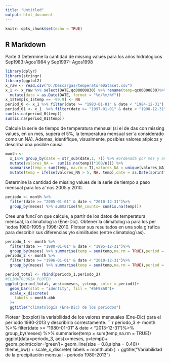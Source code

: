 ```yaml
---
title: "Untitled"
output: html_document
---
```


```r
knitr::opts_chunk$set(echo = TRUE)
```

## R Markdown

Parte 3
Determine la cantidad de missing values para los años hidrologicos Sep1983-Agos1984 y Sep1997-
Agos1998

```r
library(dplyr)
library(stringr)
library(ggplot2)
x_raw <- read.csv("D:/Descargas/temperatureDataset.csv")
x_1 <- x_raw %>% select(DATE,qc00000830) %>% rename(temp=qc00000830)%>% 
  mutate(date = as.Date(DATE, format = "%d/%m/%Y"))
x_1$temp[x_1$temp == -99.9] <- NA
period_0 <- x_1 %>% filter(date >= "1983-01-01" & date < "1984-12-31")
period_01 <- x_1  %>% filter(date >= "1997-01-01" & date < "1998-12-31")
sum(is.na(period_0$temp))
sum(is.na(period_01$temp))
```

Calcule la serie de tiempo de temperatura mensual (si el de das con missing values, en un mes, supera el 5%, la temperatura mensual ser´a considerado como un NA). Ademas, identifique, visualmente, posibles valores atipicos y describa una posible causa

```r
month <-
  x_1%>% group_by(date = str_sub(date,1, 7)) %>% #ordenada por mes y año
  mutate(valores_NA =  sum(is.na(temp))*100/n()) %>% 
  summarise(temp = sum(temp, na.rm = T),valores_NA = unique(valores_NA))%>%
  mutate(temp = ifelse(valores_NA > 5, NA, temp),date = as.Date(sprintf("%1$s-01", date)),meses = str_sub(date,6,7))

```
Determine la cantidad de missing values de la serie de tiempo a paso mensual para los a˜nos 2005 y
2010.
```r
periodo <- month %>% 
  filter(date >= "2005-01-01" & date < "2010-12-31")%>%
  group_by(meses) %>% summarise(NA_counts= sum(is.na(temp)))
```
Cree una funci´on que calcule, a partir de los datos de temperatura mensual, la climatolog´ıa (Ene-Dic).
Obtener la climatolog´ıa para los per´ıodos 1980-1995 y 1996-2010. Plotear sus resultados en una sola
g´rafica para describir sus diferencias y/o similitudes (entre climatolog´ıas).
```r
periodo_1 <- month %>% 
  filter(date >= "1980-01-01" & date < "1995-12-31")%>%
  group_by(meses) %>% summarise(temp = sum(temp,na.rm = TRUE),period = "1980-1995")
periodo_2 <- month %>% 
  filter(date >= "1996-01-01" & date < "2010-12-31")%>%
  group_by(meses) %>% summarise(temp = sum(temp,na.rm = TRUE),period = "1996-2010")

period_total <- rbind(periodo_1,periodo_2)
#CLIMATOLOGIA_PLOTEO
ggplot(period_total, aes(x=meses, y=temp, color = period))+
  geom_bar(stat = "identity", fill = "#5F9EA0")+
  scale_x_discrete(
    labels = month.abb
  )+
  ggtitle("climatología (Ene-Dic) de los periodos")
```

Plotear (boxplot) la variabilidad de los valores mensuales (Ene-Dic) para el per´ıodo 1980-2013 y
describirlo correctamente.
```r
periodo_3 <- month %>% 
  filter(date >= "1980-01-01" & date < "2013-12-31")%>%
  group_by(meses) %>% summarise(temp = sum(temp,na.rm = TRUE))
ggplot(data=periodo_3, aes(x=meses, y=temp))+ geom_point(color='green')+
  geom_line(size = 0.8,alpha = 0.40)+
  theme_bw() +
  scale_x_discrete(
    labels = month.abb
  ) +
  ggtitle("Variabilidad de la precipitación mensual - periodo 1980-2013")